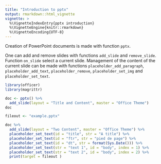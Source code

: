 ```yaml
---
title: "Introduction to pptx"
output: rmarkdown::html_vignette
vignette: >
  %\VignetteIndexEntry{pptx introduction}
  %\VignetteEngine{knitr::rmarkdown}
  %\VignetteEncoding{UTF-8}
---
```


Creation of PowerPoint documents is made with function `pptx`. 

One can add and remove slides with functions `add_slide` and `remove_slide`. 
Function `on_slide` select a current slide. Management of the content of the 
current slide can be made with functions `placeholder_add_paragraph`, `placeholder_add_text`, 
`placeholder_remove`, `placeholder_set_img` and `placeholder_set_text`.


```r
library(officer)
library(magrittr)

doc <- pptx() %>%
  add_slide(layout = "Title and Content", master = "Office Theme")
doc
```

```r
fileout <- "example.pptx"

doc %>%
  add_slide(layout = "Two Content", master = "Office Theme") %>%
  placeholder_set_text(id = "title", str = "A title") %>%
  placeholder_set_text(id = "ftr", str = "pied de page") %>%
  placeholder_set_text(id = "dt", str = format(Sys.Date())) %>%
  placeholder_set_text(str = "text 1", id = "body", index = 1) %>%
  placeholder_set_text(str = "text 2", id = "body", index = 2) %>%
  print(target = fileout )
```



